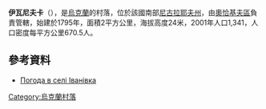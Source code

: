 {{coord|46|39|10|N|31|39|50|E|scale:100000|display=title}}

'''伊瓦尼夫卡'''（{{lang-uk|Іванівка}}），是[[烏克蘭|烏克蘭]]的村落，位於該國南部[[尼古拉耶夫州|尼古拉耶夫州]]，由[[奧恰基夫區|奧恰基夫區]]負責管轄，始建於1795年，面積2平方公里，海拔高度24米，2001年人口1,341，人口密度每平方公里670.5人。

==參考資料==
* [http://weather.in.ua/ua/nikolaevskaja/9338 Погода в селі Іванівка] {{Wayback|url=http://weather.in.ua/ua/nikolaevskaja/9338 |date=20201029030516 }}

{{Ukraine-geo-stub}}
[[Category:烏克蘭村落|Category:烏克蘭村落]]